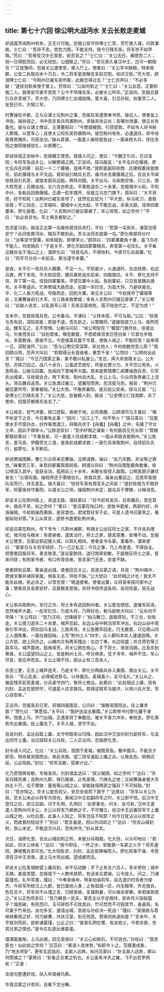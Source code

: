 ```yaml
---
---
---
```

title: 第七十六回 徐公明大战沔水 关云长败走麦城
---

却说糜芳闻荆州有失，正无计可施。忽报公安守将傅士仁至，芳忙接入城，问其事故。士仁曰：“吾非不忠。势危力困，不能支持，我今已降东吴。将军亦不如早降。”芳曰：“吾等受汉中王厚恩，安忍背之？“士仁曰：“关公去日，痛恨吾二人；倘一日得胜而回，必无轻恕。公细察之。”芳曰：“吾兄弟久事汉中王，岂可一朝相背？”正犹豫间，忽报关公遣使至，接入厅上。使者曰：“关公军中缺粮，特来南郡、公安二处取白米十万石，令二将军星夜解去军前交割。如迟立斩。”芳大惊，顾谓傅士仁曰：“今荆州已被东吴所取，此粮怎得过去？”士仁厉声曰：“不必多疑！”遂拔剑斩来使于堂上。芳惊曰：“公如何斩之？”士仁曰：“关公此意，正要斩我二人。我等安可束手受死？公今不早降东吴，必被关公所杀。”正说间，忽报吕蒙引兵杀至城下。芳大惊，乃同傅士仁出城投降。蒙大喜，引见孙权。权重赏二人。安民已毕，大犒三军。

时曹操在许都，正与众谋士议荆州之事，忽报东吴遣使奉书至。操召人，使者呈上书信。操拆视之，书中具言吴兵将袭荆州，求操夹攻云长；且嘱勿泄漏，使云长有备也。操与众谋士商议，主簿董昭曰：“今樊城被困，引颈望救，不如令人将书射入樊城，以宽军心；且使关公知东吴将袭荆州。彼恐荆州有失，必速退兵，却令徐晃乘势掩杀，可获全功。”操从其谋，一面差人催徐晃急战；一面亲统大兵，径往洛阳之南阳陵坡驻扎，以救曹仁。

却说徐晃正坐帐中，忽报魏王使至。晃接入问之，使曰：“今魏王引兵，已过洛阳；令将军急战关公，以解樊城之困。”正说间，探马报说：“关平屯兵在偃城，廖化屯兵在四冢：前后一十二个寨栅，连络不绝。”晃即差副将徐商、吕建假着徐晃旗号，前赴偃城与关平交战。晃却自引精兵五百，循沔水去袭偃城之后。且说关平闻徐晃自引兵至，遂提本部兵迎敌。两阵对圆，关平出马，与徐商交锋，只三合，商大败而走；吕建出战，五六合亦败走。平乘胜追杀二十余里，忽报城中火起。平知中计，急勒兵回救偃城。正遇一彪军摆开，徐晃立马在门旗下，高叫曰：“关平贤侄，好不知死！汝荆州已被东吴夺了，犹然在此狂为！”平大怒，纵马轮刀，直取徐晃；不三四合，三军喊叫，偃城中火光大起。平不敢恋战，杀条大路，径奔四冢寨来。廖化接着。化曰：“人言荆州已被吕蒙袭了，军心惊慌，如之奈何？”平曰：“此必讹言也。军士再言者斩之。”

忽流星马到，报说正北第一屯被徐晃领兵攻打。平曰：“若第一屯有失，诸营岂得安宁？此间皆靠沔水，贼兵不敢到此。吾与汝同去救第一屯。”廖化唤部将分付曰：“汝等坚守营寨，如有贼到，即便举火。”部将曰：“四冢寨鹿角十重，虽飞鸟亦不能入，何虑贼兵！”于是关平、廖化尽起四冢寨精兵，奔至第一屯住扎。关平看见魏兵屯于浅山之上，谓廖化曰：“徐晃屯兵，不得地利，今夜可引兵劫寨。”化曰：“将军可分兵一半前去，某当谨守本寨。”

是夜，关平引一枝兵杀入魏寨，不见一人。平知是计，火速退时，左边徐商，右边吕建，两下夹攻。平大败回营，魏兵乘势追杀前来，四面围住。关平、廖化支持不住，弃了第一屯，径投四冢寨来。早望见寨中火起。急到寨前，只见皆是魏兵旗号。关平等退兵，忙奔樊城大路而走。前面一军拦住，为首大将，乃是徐晃也。平、化二人奋力死战，夺路而走，回到大寨，来见关公曰：“今徐晃夺了偃城等处；又兼曹操自引大军，分三路来救樊城；多有人言荆州已被吕蒙袭了。”关公喝曰：“此敌人讹言，以乱我军心耳！东吴吕蒙病危，孺子陆逊代之，不足为虑！”

言未毕，忽报徐晃兵至。公令备马。平谏曰：“父体未痊，不可与敌。”公曰：“徐晃与吾有旧，深知其能；若彼不退，吾先斩之，以警魏将。”遂披挂提刀上马，奋然而出。魏军见之，无不惊惧。公勒马问曰：“徐公明安在？”魏营门旗开处，徐晃出马，欠身而言曰：“自别君侯，倏忽数载，不想君侯须发已苍白矣！忆昔壮年相从，多蒙教诲，感谢不忘。今君侯英风震于华夏，使故人闻之，不胜叹羡！兹幸得一见，深慰渴怀。”公曰：“吾与公明交契深厚，非比他人；今何故数穷吾儿耶？”晃回顾众将，厉声大叫曰：“若取得云长首级者，重赏千金！”公惊曰：“公明何出此言？”晃曰：“今日乃国家之事，某不敢以私废公。”言讫，挥大斧直取关公。公大怒，亦挥刀迎之。战八十余合，公虽武艺绝伦，终是右臂少力。关平恐公有失，火急鸣金，公拨马回寨。忽闻四下里喊声大震。原来是樊城曹仁闻曹操救兵至，引军杀出城来，与徐晃会合，两下夹攻，荆州兵大乱。关公上马，引众将急奔襄江上流头。背后魏兵追至。关公急渡过襄江，望襄阳而奔。忽流星马到，报说：“荆州已被吕蒙所夺，家眷被陷。”关公大惊。不敢奔襄阳，提兵投公安来。探马又报：“公安傅士仁已降东吴了。”关公大怒。忽催粮人到，报说：“公安傅士仁往南郡，杀了使命，招糜芳都降东吴去了。”

关公闻言，怒气冲塞，疮口迸裂，昏绝于地。众将救醒，公顾谓司马王甫曰：“悔不听足下之言，今日果有此事！”因问：“沿江上下，何不举火？”探马答曰：“吕蒙使水手尽穿白衣，扮作客商渡江，将精兵伏于【舟冓】【舟鹿】之中，先擒了守台士卒，因此不得举火。”公跌足叹曰：“吾中奸贼之谋矣！有何面目见兄长耶！”管粮都督赵累曰：“今事急矣，可一面差人往成都求救，一面从旱路去取荆州。”关公依言，差马良、伊籍赍文三道，星夜赴成都求救；一面引兵来取荆州，自领前队先行，留廖化、关平断后。

却说樊城围解，曹仁引众将来见曹操，泣拜请罪。操曰：“此乃天数，非汝等之罪也。”操重赏三军，亲至四冢寨周围阅视，顾谓众将曰：“荆州兵围堑鹿角数重，徐公明深入其中，竟获全功。孤用兵三十余年，未敢长驱径入敌围。公明真胆识兼优者也！”众皆叹服。操班师还于摩陂驻扎。徐晃兵至，操亲出寨迎之，见晃军皆按队伍而行，并无差乱。操大喜曰：“徐将军真有周亚夫之风矣！”遂封徐晃为平南将军，同夏侯尚守襄阳，以遏关公之师。操因荆州未定，就屯兵于摩陂，以候消息。

却说关公在荆州路上，进退无路，谓赵累曰：“目今前有吴兵，后有魏兵，吾在其中，救兵不至，如之奈何？”累曰：“昔吕蒙在陆口时，尝致书君侯，两家约好，共诛操贼，今却助操而袭我，是背盟也。君侯暂驻军于此，可差人遗书吕蒙责之，看彼如何对答。”关公从其言，遂修书遣使赴荆州来。

却说吕蒙在荆州，传下号令：凡荆州诸郡，有随关公出征将士之家，不许吴兵搅扰，按月给与粮米；有患病者，遣医治疗。将士之家，感其恩惠，安堵不动。忽报关公使至，吕蒙出郭迎接入城，以宾礼相待。使者呈书与蒙。蒙看毕，谓来使曰：“蒙昔日与关将军结好，乃一己之私见；今日之事，乃上命差遣，不得自主。烦使者回报将军，善言致意。”遂设宴款待，送归馆驿安歇。于是随征将士之家，皆来问信；有附家书者，有口传音信者，皆言家门无恙，衣食不缺。

使者辞别吕蒙，蒙亲送出城。使者回见关公，具道吕蒙之语，并说：“荆州城中，君侯宝眷并诸将家属，俱各无恙，供给不缺。”公大怒曰：“此奸贼之计也！我生不能杀此贼，死必杀之，以雪吾恨！”喝退使者。使者出寨，众将皆来探问家中之事；使者具言各家安好，吕蒙极其恩恤，并将书信传送各将。各将欣喜，皆无战心。

关公率兵取荆州，军行之次，将士多有逃回荆州者。关公愈加恨怒，遂催军前进。忽然喊声大震，一彪军拦住，为首大将，乃蒋钦也，勒马挺枪大叫曰：“云长何不早降！”关公骂曰：“吾乃汉将，岂降贼乎！”拍马舞刀，直取蒋钦。不三合，钦败走。关公提刀追杀二十余里，喊声忽起，左边山谷中韩当领军冲出，右边山谷中周泰引军冲出，蒋钦回马复战，三路夹攻。关公急撒军回走。行无数里，只见南山冈上人烟聚集，一面白旗招飐，上写“荆州土人”四字，众人都叫本处人速速投降。关公大怒，欲上冈杀之。山崦内又有两军撞出：左边丁奉，右边徐盛；并合蒋钦等三路军马，喊声震地，鼓角喧天，将关公困在核心。手下将士，渐渐消疏。比及杀到黄昏，关公遥望四山之上，皆是荆州土兵，呼兄唤弟，觅子寻爷，喊声不住。军心尽变，皆应声而去。关公止喝不住，部从止有三百余人。

杀至三更，正东上喊声连天，乃是关平、廖化分两路兵杀入重围，救出关公。关平告曰：“军心乱矣，必得城池暂屯，以待援兵。麦城虽小，足可屯扎。”关公从之，催促残军前至麦城，分兵紧守四门，聚将士商议。赵累曰：“此处相近上庸，现有刘封、孟达在彼把守，可速差人往求救兵。若得这枝军马接济，以待川兵大至，军心自安矣。”

正议间，忽报吴兵已至，将城四面围定。公问曰：“谁敢突围而出，往上庸求救？”廖化曰：“某愿往。”关平曰：“我护送汝出重围。”关公即修书付廖化藏于身畔。饱食上马，开门出城。正遇吴将丁奉截往。被关平奋力冲杀，奉败走，廖化乘势杀出重围。投上庸去了。关平入城，坚守不出。

且说刘封、孟达自取上庸，太守申耽率众归降，因此汉中王加刘封为副将军，与孟达同守上庸。当日探知关公兵败，二人正议间，忽报廖化至。

封令请人问之。化曰：“关公兵败，现困于麦城，被围至急。蜀中援兵，不能旦夕即至。特命某突围而出，来此求救。望二将军速起上庸之兵，以救此危。倘稍迟延，公必陷矣。”封曰：“将军且歇，容某计议。”

化乃至馆驿安歇，专候发兵。刘封谓孟达曰：“叔父被困，如之奈何？”达曰：“东吴兵精将勇；且荆州九郡，俱已属彼，止有麦城，乃弹丸之地；又闻曹操亲督大军四五十万，屯于摩陂：量我等山城之众，安能敌得两家之强兵？不可轻敌。”封曰：“吾亦知之。奈关公是吾叔父，安忍坐视而下救乎？”达笑曰：“将军以关公为叔，恐关公未必以将军为侄也。某闻汉中王初嗣将军之时，关公即不悦。后汉中王登位之后，欲立后嗣，问于孔明，孔明曰：‘此家事也，问关、张可矣，’汉中王遂遣人至荆州问关公，关公以将军乃螟蛉之子，不可僭立，劝汉中王远置将军于上庸山城之地，以杜后患。此事人人知之，将军岂反不知耶？何今日犹沾沾以叔侄之义，而欲冒险轻动乎？”封曰：“君言虽是，但以何词却之？”达曰：“但言山城初附，民心未定，不敢造次兴兵，恐失所守。”封从其言。

次日，请廖化至，言此山城初附之所，未能分兵相救。化大惊，以头叩地曰：“若如此，则关公休矣！”达曰：“我今即往，一杯之水，安能救一车薪之火乎？将军速回，静候蜀兵至可也。”化大恸告求，刘封、孟达皆拂袖而入。廖化知事不谐，寻思须告汉中王求救，遂上马大骂出城，望成都而去。

却说关公在麦城盼望上庸兵到，却不见动静；手下止有五六百人，多半带伤；城中无粮，甚是苦楚。忽报城下一人教休放箭，有话来见君侯。公令放入，问之，乃诸葛瑾也。礼毕茶罢，瑾曰：“今奉吴侯命，特来劝谕将军。自古道识时务者为俊杰，今将军所统汉上九郡，皆已属他人类；止有孤城一区，内无粮草，外无救兵，危在旦夕。将军何不从瑾之言，归顺吴侯，复镇荆襄，可以保全家眷。幸君侯熟思之。”关公正色而言曰：“吾乃解良一武夫，蒙吾主以手足相待，安肯背义投敌国乎？城若破，有死而已。玉可碎而不可改其白，竹可焚而不可毁其节，身虽殒，名可垂于竹帛也。汝勿多言，速请出城，吾欲与孙权决一死战！”瑾曰：“吴侯欲与君侯结秦晋之好，同力破曹，共扶汉室，别无他意。君侯何执迷如是？”言未毕，关平拔剑而前，欲斩诸葛瑾。公止之曰：“彼弟孔明在蜀，佐汝伯父，今若杀彼，伤其兄弟之情也。”遂令左右逐出诸葛瑾。

瑾满面羞惭，上马出城，回见吴侯曰：“关公心如铁石，不可说也。”孙权曰：“真忠臣也！似此如之奈何？’吕范曰：“某请卜其休咎。”权即令卜之。范揲蓍成象，乃“地水师卦”，更有玄武临应，主敌人远奔。权问吕蒙曰：“卦主敌人远奔，卿以何策擒之？”蒙笑曰：“卦象正合某之机也。关公虽有冲天之翼，飞不出吾罗网矣！”正是：

龙游沟壑遭虾戏，凤入牢笼被鸟欺。

毕竟吕蒙之计若何，且看下文分解。